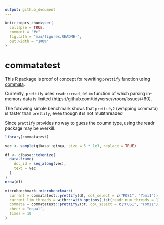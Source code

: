 ```yaml
---
output: github_document
---
```


<!-- README.md is generated from README.Rmd. Please edit that file -->

```r
knitr::opts_chunk$set(
  collapse = TRUE,
  comment = "#>",
  fig.path = "man/figures/README-",
  out.width = "100%"
)
```

# commatatest

<!-- badges: start -->
<!-- badges: end -->

This R package is proof of concept for rewriting `prettify` function using [commata](https://github.com/furfurylic/commata).

Currently, `prettify` uses `readr::read_delim` function of which parsing in-memory data is limited (https://github.com/tidyverse/vroom/issues/460).

The following simple benchmark shows that `prettify2` (wrapping commata) is faster than `prettify`, even though it is not multithreaded.

Since `prettify` provides no way to guess the column type, using the readr package may be overkill.

```r
library(commatatest)

vec <- sample(gibasa::ginga, size = 5 * 1e3, replace = TRUE)

df <- gibasa::tokenize(
  data.frame(
    doc_id = seq_along(vec),
    text = vec
  )
)
nrow(df)

microbenchmark::microbenchmark(
  current = commatatest::prettify(df, col_select = c("POS1", "Yomi1")),
  current_lim_threads = withr::with_options(list(readr.num_threads = 1), commatatest::prettify(df, col_select = c("POS1", "Yomi1"))),
  commata = commatatest::prettify2(df, col_select = c("POS1", "Yomi1")),
  check = "equal",
  times = 10
)
```

